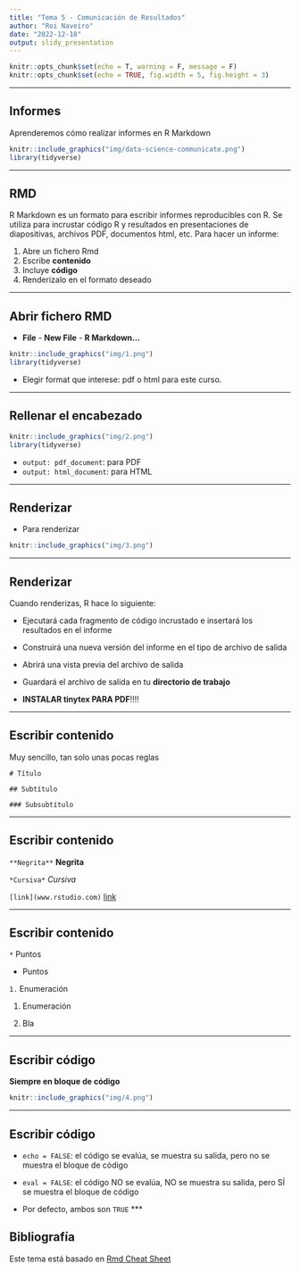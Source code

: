 ```yaml
---
title: "Tema 5 - Comunicación de Resultados"
author: "Roi Naveiro"
date: "2022-12-18"
output: slidy_presentation
---
```


```r
knitr::opts_chunk$set(echo = T, warning = F, message = F)
knitr::opts_chunk$set(echo = TRUE, fig.width = 5, fig.height = 3)
```

*** 

## Informes

Aprenderemos cómo realizar informes en R Markdown

```r
knitr::include_graphics("img/data-science-communicate.png")
library(tidyverse)
```


***
## RMD

R Markdown es un formato para escribir informes reproducibles con R. Se utiliza para incrustar código R y resultados en presentaciones de diapositivas, archivos PDF, documentos html, etc. Para hacer un informe:

1. Abre un fichero Rmd
2. Escribe **contenido**
3. Incluye **código**
4. Renderizalo en el formato deseado

***
## Abrir fichero RMD

* **File** - **New File** - **R Markdown...**

```r
knitr::include_graphics("img/1.png")
library(tidyverse)
```

* Elegir format que interese: pdf o html para este curso.

***
## Rellenar el encabezado

```r
knitr::include_graphics("img/2.png")
library(tidyverse)
```

* `output: pdf_document`: para PDF
* `output: html_document`: para HTML

***
## Renderizar

* Para renderizar

```r
knitr::include_graphics("img/3.png")
```

***
## Renderizar

Cuando renderizas, R hace lo siguiente:

* Ejecutará cada fragmento de código incrustado e insertará los resultados en el informe 

* Construirá una nueva versión del informe en el tipo de archivo de salida

* Abrirá una vista previa del archivo de salida 

* Guardará el archivo de salida en tu **directorio de trabajo**

* **INSTALAR tinytex PARA PDF**!!!!

***
## Escribir contenido

Muy sencillo, tan solo unas pocas reglas

`# Título`


`## Subtítulo`


`### Subsubtítulo`



***
## Escribir contenido

`**Negrita**`
**Negrita**

`*Cursiva*`
*Cursiva*

`[link](www.rstudio.com)`
[link](www.rstudio.com)   

***
## Escribir contenido

`*` Puntos

* Puntos

`1.` Enumeración

1. Enumeración 

2. Bla 

***
## Escribir código

**Siempre en bloque de código**

```r
knitr::include_graphics("img/4.png")
```

***
## Escribir código

* `echo = FALSE`: el código se evalúa, se muestra su salida, pero no se muestra el bloque de código

* `eval = FALSE`: el código NO se evalúa, NO se muestra su salida, pero SÍ se muestra el bloque de código

* Por defecto, ambos son `TRUE`
***

## Bibliografía

Este tema está basado en  [Rmd Cheat Sheet](https://www.rstudio.com/wp-content/uploads/2015/02/rmarkdown-cheatsheet.pdf)
